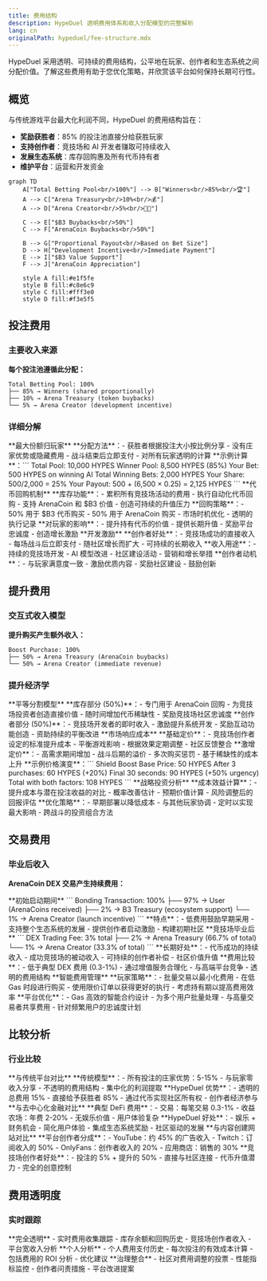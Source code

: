 ```yaml
---
title: 费用结构
description: HypeDuel 透明费用体系和收入分配模型的完整解析
lang: cn
originalPath: hypeduel/fee-structure.mdx
---
```

HypeDuel 采用透明、可持续的费用结构，公平地在玩家、创作者和生态系统之间分配价值。了解这些费用有助于您优化策略，并欣赏该平台如何保持长期可行性。

## 概览

与传统游戏平台最大化利润不同，HypeDuel 的费用结构旨在：

- **奖励获胜者**：85% 的投注池直接分给获胜玩家
- **支持创作者**：竞技场和 AI 开发者赚取可持续收入
- **发展生态系统**：库存回购惠及所有代币持有者
- **维护平台**：运营和开发资金

```mermaid
graph TD
    A["Total Betting Pool<br/>100%"] --> B["Winners<br/>85%<br/>🏆"]
    A --> C["Arena Treasury<br/>10%<br/>💰"]
    A --> D["Arena Creator<br/>5%<br/>👨‍💻"]

    C --> E["$B3 Buybacks<br/>50%"]
    C --> F["ArenaCoin Buybacks<br/>50%"]

    B --> G["Proportional Payout<br/>Based on Bet Size"]
    D --> H["Development Incentive<br/>Immediate Payment"]
    E --> I["$B3 Value Support"]
    F --> J["ArenaCoin Appreciation"]

    style A fill:#e1f5fe
    style B fill:#c8e6c9
    style C fill:#fff3e0
    style D fill:#f3e5f5
```

## 投注费用

### 主要收入来源

**每个投注池遵循此分配：**

```
Total Betting Pool: 100%
├── 85% → Winners (shared proportionally)
├── 10% → Arena Treasury (token buybacks)
└── 5% → Arena Creator (development incentive)
```

### 详细分解

<Tabs>
  <Tab title="Winner Payouts (85%)">
    **最大份额归玩家** **分配方法**：- 获胜者根据投注大小按比例分享 - 没有庄家优势或隐藏费用 - 战斗结束后立即支付 - 对所有玩家透明的计算 **示例计算**：``` Total Pool: 10,000 HYPES Winner Pool: 8,500 HYPES (85%) Your Bet: 500 HYPES on
    winning AI Total Winning Bets: 2,000 HYPES Your Share: 500/2,000 = 25% Your Payout: 500 + (6,500 × 0.25) = 2,125
    HYPES ```
  </Tab>

<Tab title="Arena Treasury (10%)">
  **代币回购机制** **库存功能**：- 累积所有竞技场活动的费用 - 执行自动化代币回购 - 支持 ArenaCoin 和 $B3 价值 - 创造可持续的升值压力 **回购策略**：- 50% 用于 $B3 代币购买 - 50% 用于 ArenaCoin 购买 - 市场时机优化 - 透明的执行记录 **对玩家的影响**：- 提升持有代币的价值 - 提供长期升值 - 奖励平台忠诚度 - 创造增长激励
</Tab>

  <Tab title="Arena Creator (5%)">
    **开发激励** **创作者好处**：- 竞技场成功的直接收入 - 每场战斗后立即支付 - 随社区增长而扩大 - 可持续的长期收入 **收入用途**：- 持续的竞技场开发 - AI 模型改进 - 社区建设活动 - 营销和增长举措 **创作者动机**：- 与玩家满意度一致 - 激励优质内容 - 奖励社区建设 - 鼓励创新
  </Tab>
</Tabs>

## 提升费用

### 交互式收入模型

**提升购买产生额外收入：**

```
Boost Purchase: 100%
├── 50% → Arena Treasury (ArenaCoin buybacks)
└── 50% → Arena Creator (immediate revenue)
```

### 提升经济学

<AccordionGroup>
  <Accordion title="Revenue Distribution">
    **平等分割模型** **库存部分 (50%)**：- 专门用于 ArenaCoin 回购 - 为竞技场投资者创造直接价值 - 随时间增加代币稀缺性 - 奖励竞技场社区忠诚度 **创作者部分
    (50%)**：- 竞技场开发者的即时收入 - 激励提升系统开发 - 奖励互动功能创造 - 资助持续的平衡改进
  </Accordion>

<Accordion title="Dynamic Pricing">
  **市场响应成本** **基础定价**：- 竞技场创作者设定的标准提升成本 - 平衡游戏影响 - 根据效果定期调整 - 社区反馈整合 **激增定价**：- 高需求期间增加 - 战斗后期的溢价 - 多次购买惩罚 - 基于稀缺性的成本上升 **示例价格演变**：``` Shield Boost Base Price: 50 HYPES After 3 purchases: 60 HYPES (+20%)
  Final 30 seconds: 90 HYPES (+50% urgency) Total with both factors: 108 HYPES ```
</Accordion>

  <Accordion title="ROI Considerations">
    **战略投资分析** **成本效益计算**：- 提升成本与潜在投注收益的对比 - 概率改善估计 - 预期价值计算 - 风险调整后的回报评估 **优化策略**：- 早期部署以降低成本 - 与其他玩家协调 - 定时以实现最大影响 - 跨战斗的投资组合方法
  </Accordion>
</AccordionGroup>

## 交易费用

### 毕业后收入

**ArenaCoin DEX 交易产生持续费用：**

<Tabs>
  <Tab title="Bonding Phase Fees">
    **初始启动期间** ``` Bonding Transaction: 100% ├── 97% → User (ArenaCoins received) ├── 2% → B3 Treasury
    (ecosystem support) └── 1% → Arena Creator (launch incentive) ``` **特点**：- 低费用鼓励早期采用 - 支持整个生态系统的发展 - 提供创作者启动激励 - 构建初期社区
  </Tab>

<Tab title="DEX Trading Fees">
  **竞技场毕业后** ``` DEX Trading Fee: 3% total ├── 2% → Arena Treasury (66.7% of total) └── 1% → Arena
  Creator (33.3% of total) ``` **长期好处**：- 代币成功的持续收入 - 成功竞技场的被动收入 - 可持续的创作者补偿 - 社区价值升值 **费用比较**：- 低于典型 DEX 费用 (0.3-1%) - 通过增值服务合理化 - 与高端平台竞争 - 透明的费用结构
</Tab>

  <Tab title="Fee Optimization">
    **智能费用管理** **玩家策略**：- 批量交易以最小化费用 - 在低 Gas 时段进行购买 - 使用限价订单以获得更好的执行 - 考虑持有期以提高费用效率 **平台优化**：- Gas 高效的智能合约设计 - 为多个用户批量处理 - 与高量交易者共享费用 - 针对频繁用户的忠诚度计划
  </Tab>
</Tabs>

## 比较分析

### 行业比较

<AccordionGroup>
  <Accordion title="Traditional Gaming">
    **与传统平台对比** **传统模型**：- 所有投注的庄家优势：5-15% - 与玩家零收入分享 - 不透明的费用结构 - 集中化的利润提取 **HypeDuel 优势**：- 透明的总费用 15% - 直接给予获胜者 85% - 通过代币实现社区所有权 - 创作者经济参与
  </Accordion>

<Accordion title="DeFi Platforms">
  **与去中心化金融对比** **典型 DeFi 费用**：- 交易：每笔交易 0.3-1% - 收益农场：年费 2-20% - 无娱乐价值 - 用户体验复杂 **HypeDuel 好处**：- 娱乐 + 财务机会 - 简化用户体验 - 集成生态系统奖励 - 社区驱动的发展
</Accordion>

  <Accordion title="Creator Platforms">
    **与内容创建网站对比** **平台创作者分成**：- YouTube：约 45% 的广告收入 - Twitch：订阅收入的 50% - OnlyFans：创作者收入的 20% - 应用商店：销售的 30% **竞技场创作者好处**：- 投注的 5% + 提升的 50% - 直接与社区连接 - 代币升值潜力 - 完全的创意控制
  </Accordion>
</AccordionGroup>

## 费用透明度

### 实时跟踪

<Card title="Public Dashboards" icon="dashboard">
  **完全透明** - 实时费用收集跟踪 - 库存余额和回购历史 - 竞技场创作者收入 - 平台宽收入分析
</Card>

<Card title="Player Tools" icon="calculator">
  **个人分析** - 个人费用支付历史 - 每次投注的有效成本计算 - 包括费用的 ROI 分析 - 优化建议
</Card>

<Card title="Community Oversight" icon="users">
  **治理整合** - 社区对费用调整的投票 - 性能指标监控 - 创作者问责措施 - 平台改进提案
</Card>

